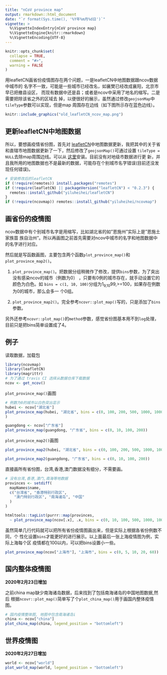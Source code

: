 ```yaml
---
title: "nCoV province map"
output: rmarkdown::html_document
date: "`r format(Sys.time(), '%Y年%m月%d日')`"
vignette: >
  %\VignetteIndexEntry{nCoV province map}
  %\VignetteEngine{knitr::rmarkdown}
  %\VignetteEncoding{UTF-8}
---
```


```r
knitr::opts_chunk$set(
  collapse = TRUE,
  comment = "#>",
  warning = FALSE
)
```

用leafletCN画省份疫情图存在两个问题，一是leafletCN中地图数据跟ncov数据中城市的
名字不一致，可能是一些城市已经改名，如襄樊已经改成襄阳，北京市早已把撤县设区，
而现有数据中还是县；或者是ncov中采用了地名的缩写。二是需要把除该省之外的区域去
掉，以便很好的展示，虽然通过修改`geojsonMap`中`tileType`参数可以实现，但是map
周围存在边线（如下图所示存在蓝色边线）。

```r
knitr::include_graphics("old_leafletCN_ncov_map.png")
```

## 更新leafletCN中地图数据

所以，要想画疫情省份图，首先对
[leafletCN](https://github.com/Lchiffon/leafletCN)中地图数据更新，我把其中的关于省和直辖市地图数据更新了一下，然后修改了`geojsonMap()`可通过设置
`tileType = NULL`去除map周围边线。可以从
[这里](https://github.com/Lchiffon/leafletCN)安装。目前没有对地级市数据进行更
新，并且我所用的地图数据也不是最新的数据，可能存在个别城市名字错误(目前还没发
现任何错误)。

```r
# 安装修改后的leafletCN
if (!require(remotes)) install.packages("remotes")
if (!require(leafletCN) || packageVersion("leafletCN") < "0.2.3") {
  remotes::install_github("yiluheihei/leafletCN")
}
if (!require(ncovmap)) remotes::install_github("yiluheihei/ncovmap")
```

## 画省份的疫情图

ncov数据中有个别城市名字是用缩写，比如湖北省的如"恩施州"实际上是"恩施土家族苗
族自治州"。所以再画图之前首先需要对ncov中城市的名字和地图数据中的名字进行对应。

然后就是写函数画图，主要包含两个函数`plot_province_map()`和
`plot_province_map2()`。

1. `plot_province_map()`。把数据分组稍微作了修改，提供`bins`参数，为了突出没有感染ncov的城市（例数为0）
，只要有0例的城市存在，就手动设置它的颜色为白色。如
`bins = c(1, 10, 100)`分组为1~9,10~99,>=100，如果存在例数为0的城市，那么会多一
个0组。

2. `plot_province_map2()`。完全参考`ncovr::plot_map()`写的，只是添加了`bins`参数。

另外还参考`ncovr::plot_map()`的`method`参数，感觉省份图基本用不到`log`处理，目前只是把bins简单设置成了4。

## 例子

读取数据，加载包

```r
library(ncovmap)
library(leafletCN)
library(magrittr)
# 为了通过 travis CI 选择从数据仓库下载数据
ncov <- get_ncov()
```

`plot_province_map()`画图

```r
# 例数为0的城市以白色突出显示
hubei <- ncov["湖北省"]
plot_province_map(hubei, "湖北省", bins = c(0, 100, 200, 500, 1000, 10000)
)
```

```r
guangdong <- ncov["广东省"]
plot_province_map(guangdong, "广东省", bins = c(0, 10, 100, 200))
```

`plot_province_map2()`画图

```r
plot_province_map2(hubei, "湖北省", bins = c(0, 100, 200, 500, 1000, 10000))
```

```r
plot_province_map2(guangdong, "广东省", bins = c(0, 10, 100, 200))
```

直接画所有省份图，台湾,香港,澳门数据没有细分，不需要画。
 
```r
# 没有台湾,香港,澳门,南海等地数据
provinces <- setdiff(
  mapNames$name,
  c("台湾省", "香港特别行政区", 
    "澳门特别行政区", "南海诸岛", "中国"
  )
)

htmltools::tagList(purrr::map(provinces, 
  ~ plot_province_map(ncov[.x], .x, bins = c(0, 10, 100, 500, 1000, 10000))))
```

虽然简单几行代码就可以把所有省份疫情图画出来，但是实际上根据各省份例数不同，个
性化设置`bins`才能更好的进行展示。以上面最后一张上海疫情图为例，实际上海每个区
疫情都在100以内，可以把bins设置小一些。

```r
plot_province_map(ncov["上海市"], "上海市", bins = c(0, 5, 10, 20, 60))
```

## 国内整体疫情图

**2020年2月23日增加**

之前china map缺少南海诸岛数据，后来找到了包括南海诸岛的中国地图数据,然后
根据`ncovr::plot_map()`简单写了个`plot_china_map()`用于画国内整体疫情图。

```r
# 国内疫情整体图, 地图中包含南海诸岛i
china <- ncov["china"]
plot_china_map(china, legend_position = "bottomleft")
```

## 世界疫情图

**2020年2月27日增加**

```r
world <- ncov["world"]
plot_world_map(world, legend_position = "bottomleft")
```

